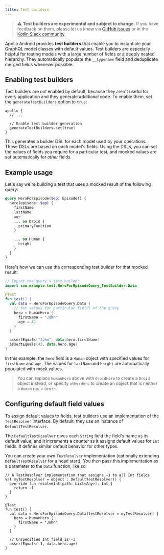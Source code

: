 ```yaml
---
title: Test builders
---
```


> ⚠️ **Test builders are experimental and subject to change.** If you have feedback on them, please let us know via [GitHub issues](https://github.com/apollographql/apollo-android/issues/new?assignees=&labels=Type%3A+Bug&template=bug_report.md&title=[Test%20Builders]) or in the [Kotlin Slack community](https://slack.kotl.in/).

Apollo Android provides **test builders** that enable you to instantiate your GraphQL model classes with default values. Test builders are especially helpful for testing models with a large number of fields or a deeply nested hierarchy. They automatically populate the `__typename` field and deduplicate merged fields whenever possible.

## Enabling test builders

Test builders are _not_ enabled by default, because they aren't useful for every application and they generate additional code. To enable them, set the `generateTestBuilders` option to `true`:

```kotlin:title=build.gradle[.kts]
apollo {
  // ...

  // Enable test builder generation
  generateTestBuilders.set(true)
}
```

This generates a builder DSL for each model used by your operations. These DSLs are based on each model's fields. Using the DSLs, you can set the values of fields you require for a particular test, and mocked values are set automatically for _other_ fields.

## Example usage

Let's say we're building a test that uses a mocked result of the following query:

```graphql
query HeroForEpisode($ep: Episode!) {
  hero(episode: $ep) {
    firstName
    lastName
    age
    ... on Droid {
      primaryFunction
    }

    ... on Human {
      height
    }
  }
}
```

Here's how we can use the corresponding test builder for that mocked result:

```kotlin
// Import the query's test builder
import com.example.test.HeroForEpisodeQuery_TestBuilder.Data

@Test
fun test() {
  val data = HeroForEpisodeQuery.Data {
    // Set values for particular fields of the query
    hero = humanHero {
      firstName = "John"
      age = 42
    }
  }

  assertEquals("John", data.hero.firstName)
  assertEquals(42, data.hero.age)
}
```

In this example, the `hero` field is a `Human` object with specified values for `firstName` and `age`. The values for `lastName`and `height` are automatically populated with mock values.

> You can replace `humanHero` above with `droidHero` to create a `Droid` object instead, or specify `otherHero` to create an object that is neither a `Human` nor a `Droid`.

## Configuring default field values

To assign default values to fields, test builders use an implementation of the `TestResolver` interface. By default, they use an instance of `DefaultTestResolver`.

The `DefaultTestResolver` gives each `String` field the field's name as its default value, and it increments a counter as it assigns default values for `Int` fields. It defines similar default behavior for other types.

You can create your _own_ `TestResolver` implementation (optionally extending `DefaultTestResolver` for a head start). You then pass this implementation as a parameter to the `Data` function, like so:

```kotlin{10}
// A TestResolver implementation that assigns -1 to all Int fields
val myTestResolver = object : DefaultTestResolver() {
  override fun resolveInt(path: List<Any>): Int {
    return -1
  }
}

@Test
fun test() {
  val data = HeroForEpisodeQuery.Data(testResolver = myTestResolver) {
    hero = humanHero {
      firstName = "John"
    }
  }

  // Unspecified Int field is -1
  assertEquals(-1, data.hero.age)
}
```
